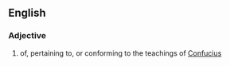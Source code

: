 ==English==

===Adjective===
{{en-adj}}

# of, pertaining to, or conforming to the teachings of [[Confucius]]
